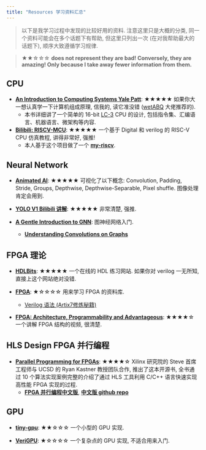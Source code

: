 ```yaml
---
title: "Resources 学习资料汇总"
---
```


> 以下是我学习过程中发现的比较好用的资料. 注意这里只是大概的分类, 同一个资料可能会在多个话题下有帮助, 但这里只列出一次 (在对我帮助最大的话题下), 顺序大致遵循学习规律.

> ★★☆☆☆ **does not represent they are bad! Conversely, they are amazing! Only because I take away fewer information from them.**

<!-- Copy this: ★★★★★☆☆☆☆☆ -->

## CPU

- [**An Introduction to Computing Systems Yale Patt**](https://icourse.club/uploads/files/96a2b94d4be48285f2605d843a1e6db37da9a944.pdf): ★★★★★ 如果你大一想认真学一下计算机组成原理, 信我的, 读它准没错 ([wetABQ](https://sdl.moe) 大佬推荐的).
    - 本书详细讲了一个简单的 16-bit [LC-3](https://en.wikipedia.org/wiki/Little_Computer_3) CPU 的设计, 包括指令集、汇编语言、机器语言、微架构等内容. 

- [**Bilibili: RISCV-MCU**](https://www.bilibili.com/video/BV1QXnoexEi5?spm_id_from=333.788.videopod.sections&vd_source=42579e22289b6144ba0b2bdcf99834e3): ★★★★★ 一个基于 Digital 和 verilog 的 RISC-V CPU 仿真教程, 讲得非常好, 强推!
    - 本人基于这个项目做了一个 [**my-riscv**](https://github.com/Marcobisky/my-riscv).

## Neural Network

- [**Animated AI**](https://animatedai.github.io): ★★★★★ 可视化了以下概念: Convolution, Padding, Stride, 
Groups, Depthwise, Depthwise-Separable, Pixel shuffle. 图像处理肯定会用到.

- [**YOLO V1 Bilibili 讲解**](https://www.bilibili.com/video/BV1gKwAeWEo4?spm_id_from=333.788.videopod.episodes&vd_source=42579e22289b6144ba0b2bdcf99834e3): ★★★★★ 非常清楚, 强推.

- [**A Gentle Introduction to GNN**](https://distill.pub/2021/gnn-intro/): 图神经网络入门.
    - [**Understanding Convolutions on Graphs**](https://distill.pub/2021/understanding-gnns/)


## FPGA 理论

- [**HDLBits**](https://hdlbits.01xz.net/wiki/Main_Page): ★★★★★ 一个在线的 HDL 练习网站. 如果你对 verilog 一无所知, 直接上这个网站绝对没错.


- [**FPGA**](https://github.com/LeiWang1999/FPGA?tab=readme-ov-file): ★☆☆☆☆ 用来学习 FPGA 的资料库.
    - [Verilog 语法 (Artix7修炼秘籍)](https://leiblog.wang/static/FPGA/books/00《Artix7修炼秘籍》-MIA701第一季.pdf)

- [**FPGA: Architecture, Programmability and Advantageous**](https://www.youtube.com/watch?v=ahws--oNpBc&list=PLXHMvqUANAFOviU0J8HSp0E91lLJInzX1&index=1): ★★★★☆ 一个讲解 FPGA 结构的视频, 很清楚.

## HLS Design FPGA 并行编程

- [**Parallel Programming for FPGAs**](https://kastner.ucsd.edu/hlsbook/): ★★★★☆ Xilinx 研究院的 Steve 首席工程师与 UCSD 的 Ryan Kastner 教授团队合作, 推出了这本开源书, 全书通过 10 个算法实现案例完整的介绍了通过 HLS 工具利用 C/C++ 语言快速实现高性能 FPGA 实现的过程.
    - [**FPGA 并行编程中文版**](https://xupsh.github.io/pp4fpgas-cn/01-Introduction.html), [**中文版 github repo**](https://github.com/xupsh/pp4fpgas-cn?tab=readme-ov-file)


## GPU

- [**tiny-gpu**](https://github.com/adam-maj/tiny-gpu): ★★☆☆☆ 一个小型的 GPU 实现.

- [**VeriGPU**](https://github.com/hughperkins/VeriGPU): ★☆☆☆☆ 一个复杂点的 GPU 实现, 不适合用来入门.

